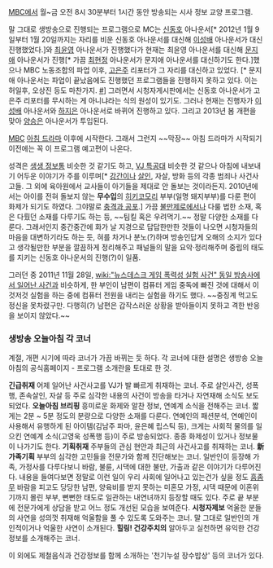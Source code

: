 [[MBC]]에서 월~금 오전 8시 30분부터 1시간 동안 방송되는 시사 정보 교양 프로그램.

말 그대로 생방송으로 진행되는 프로그램으로 MC는 [[신동호]] 아나운서[* 2012년 1월 9일부터 1월 20일까지는 자리를 비운 신동호 아나운서를 대신해 [[이성배]] 아나운서가 대신 진행했었다.]와 [[최윤영]] 아나운서가 진행했다가 현재는 최윤영 아나운서를 대신해  [[문지애]] 아나운서가 진행[* 가끔 [[최현정]] 아나운서가 문지애 아나운서를 대신하기도 한다.]했으나 MBC 노동조합의 파업 이후, [[고은주]] 리포터가 그 자리를 대신하고 있었다. [* 문지애 아나운서는 파업이 끝났음에도 진행했던 프로그램들을 진행하지 못하고 있다. 이는 허일후, 오상진 등도 마찬가지. [http://news.naver.com/main/read.nhn?mode=LSD&mid=sec&sid1=106&oid=003&aid=0004672129 #]] 그러면서 시청자게시판에서는 신동호 아나운서가 고은주 리포터를 무시하는 게 아니냐라는 식의 원성이 있기도. 그러나 현재는 진행자가 [[이성배]] 아나운서와 [[하지은]] 아나운서로 바뀌어 진행하고 있다. 그리고 2013년 봄 개편을 맞아 [[양승은]] 아나운서가 투입된다.

[[MBC]] [[아침 드라마]] 이후에 시작한다. 그래서 그런지 ~~막장~~ 아침 드라마가 시작되기 이전에는 꼭 이 프로그램 예고편이 나온다.

성격은 [[생생 정보통]] 비슷한 것 같기도 하고, [[VJ 특공대]] 비슷한 것 같으나 아침에 내보내기 어두운 이야기가 주를 이루며[* [[강간]]이나 [[살인]], 자살, 방화 등의 각종 범죄나 사건사고들. 그 외에 육아원에서 교사들이 아기들을 제대로 안 돌보는 것이라든지. 2010년에서는 아이를 전혀 돌보지 않는 '''무수입'''의 [[히키코모리]] 부부(일명 돼지부부)를 다룬 편이 화제가 되기도 하였다. 그야말로 [[충격과 공포]].] 가끔 [[불만제로]]에서나 다룰 법한 소재, 혹은 다뤘던 소재를 다루기도 하는 등, ~~팀킬 혹은 우려먹기.~~ 정말 다양한 소재를 다룬다. 그래서인지 중간중간에 화가 날 지경으로 답답한만한 것들이 나오면 시청자들의 마음을 대변하기라도 하는 듯, 혀를 차거나 분노(?)하며 방송인답게 오해의 소지가 있다고 생각될만한 부분을 깔끔하게 정리해주고 패널들의 말을 요악·정리해주며 중립의 태도를 지키는 신동호 아나운서의 진행(?)이 일품.

그러던 중 2011년 11월 28일, [[wiki:"뉴스데스크 게임 폭력성 실험 사건" 동일 방송사에서 일어난 사건]]과 비슷하게, 한 부인이 남편이 컴퓨터 게임 중독에 빠진 것에 대해서 이것저것 실험을 하는 중에 컴퓨터 전원을 내리는 실험을 하기도 했다. ~~중징계 먹고도 정신을 못차렸구만. 다행히(?) 남편은 갑작스러운 상황을 받아들이지 못하고 격한 반응을 보이지 않았다.~~


=== 생방송 오늘아침 각 코너 ===
계절, 개편 시기에 따라 코너가 가끔 바뀌는 듯 하다. 각 코너에 대한 설명은 생방송 오늘아침의 공식홈페이지 - 프로그램 소개란을 토대로 한 것.

'''긴급취재''' 어제 일어난 사건사고를 VJ가 발 빠르게 취재하는 코너. 주로 살인사건, 성폭행, 존속살인, 자살 등 주로 심각한 내용의 사건이 방송을 타거나 자연재해 소식도 보도되었다.
'''오늘아침 브리핑''' 흥미로운 화제와 알찬 정보, 연예계 소식을 전해주는 코너. 짧게는 2분 ~ 5분 정도의 분량으로 다양한 소재를 다룬다. 연예인의 패션분석, 연예인이 사용해서 유행하게 된 아이템(김남주 파마, 윤은혜 립스틱 등), 크게는 사회적 물의를 일으킨 연예계 소식(고영욱 성폭행 등)이 주로 방송되었다. 종종 화제성이 있거나 정보물이 나가기도 한다.
'''기획취재''' 주부들의 관심 현안과 최근의 사건사고를 취재하는 코너.
'''新가족기획''' 부부의 심각한 고민들을 전문가와 함께 진단해보는 코너. 일반인이 등장해 가족, 가정사를 다루다보니 바람, 불륜, 시댁에 대한 불만, 가출과 같은 이야기가 다루어진다. 내용을 들여다보면 정말로 이런 일이 우리 사회에 일어나고 있는건가 싶을 정도 [[흠좀무]] 바람을 피고도 당당한 남편, 양육비를 받지 못하는 미혼모 가정, 시댁 때문에 이혼위기까지 몰린 부부, 뻔뻔한 태도로 일관하는 내연녀까지 등장할 때도 있다. 주로 끝 부분에 전문가에게 상담을 받고 어느 정도 개선된 모습을 보여준다. 
'''시청자제보''' 억울한 분들의 사연을 성의껏 취재해 억울함을 풀 수 있도록 도와주는 코너. 말 그대로 일반인의 개인적이거나 억울한 사연이 소개된다. 
'''힐링! 건강주치의''' 알아두고 실천하면 유익한 건강정보를 소개해주는 코너.

이 외에도 제철음식과 건강정보를 함께 소개하는 '천기누설 장수밥상' 등의 코너가 있다.
